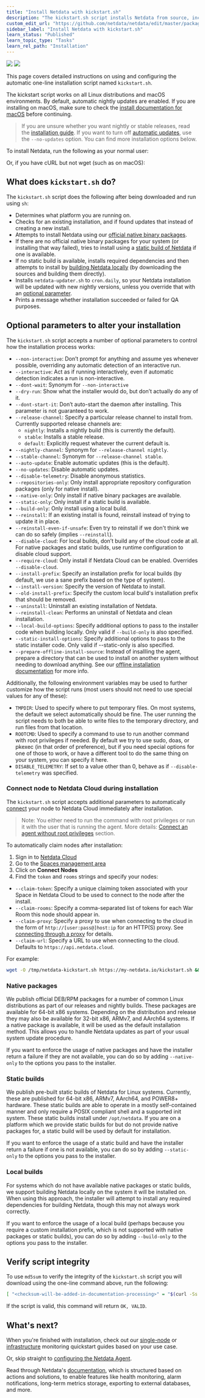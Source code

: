 ```yaml
---
title: "Install Netdata with kickstart.sh"
description: "The kickstart.sh script installs Netdata from source, including all dependencies required to connect to Netdata Cloud, with a single command."
custom_edit_url: "https://github.com/netdata/netdata/edit/master/packaging/installer/methods/kickstart.md"
sidebar_label: "Install Netdata with kickstart.sh"
learn_status: "Published"
learn_topic_type: "Tasks"
learn_rel_path: "Installation"
---
```



![](https://registry.my-netdata.io/api/v1/badge.svg?chart=web_log_nginx.requests_by_url_pattern&options=unaligned&dimensions=kickstart&group=sum&after=-3600&label=last+hour&units=kickstart%20downloads&value_color=orange&precision=0) ![](https://registry.my-netdata.io/api/v1/badge.svg?chart=web_log_nginx.requests_by_url_pattern&options=unaligned&dimensions=kickstart&group=sum&after=-86400&label=today&units=kickstart%20downloads&precision=0)

This page covers detailed instructions on using and configuring the automatic one-line installation script named
`kickstart.sh`.

The kickstart script works on all Linux distributions and macOS environments. By default, automatic nightly updates are enabled. If you are installing on macOS, make sure to check the [install documentation for macOS](/docs/nightly/installation/install-netdata-on-macos) before continuing.

> If you are unsure whether you want nightly or stable releases, read the [installation guide](https://github.com/netdata/netdata/blob/master/packaging/installer/README.md#nightly-vs-stable-releases). 
> If you want to turn off [automatic updates](https://github.com/netdata/netdata/blob/master/packaging/installer/README.md#automatic-updates), use the `--no-updates` option. You can find more installation options below.

To install Netdata, run the following as your normal user:

<OneLineInstallWget/>

Or, if you have cURL but not wget (such as on macOS):

<OneLineInstallCurl/>


## What does `kickstart.sh` do?

The `kickstart.sh` script does the following after being downloaded and run using `sh`:

- Determines what platform you are running on.
- Checks for an existing installation, and if found updates that instead of creating a new install.
- Attempts to install Netdata using our [official native binary packages](#native-packages).
- If there are no official native binary packages for your system (or installing that way failed), tries to install
  using a [static build of Netdata](#static-builds) if one is available.
- If no static build is available, installs required dependencies and then attempts to install by 
  [building Netdata locally](#local-builds) (by downloading the sources and building them directly).
- Installs `netdata-updater.sh` to `cron.daily`, so your Netdata installation will be updated with new nightly
  versions, unless you override that with an [optional parameter](#optional-parameters-to-alter-your-installation).
- Prints a message whether installation succeeded or failed for QA purposes.

## Optional parameters to alter your installation

The `kickstart.sh` script accepts a number of optional parameters to control how the installation process works:

- `--non-interactive`: Don’t prompt for anything and assume yes whenever possible, overriding any automatic detection of an interactive run.
- `--interactive`: Act as if running interactively, even if automatic detection indicates a run is non-interactive.
- `--dont-wait`: Synonym for `--non-interactive`
- `--dry-run`: Show what the installer would do, but don’t actually do any of it.
- `--dont-start-it`: Don’t auto-start the daemon after installing. This parameter is not guaranteed to work.
- `--release-channel`: Specify a particular release channel to install from. Currently supported release channels are:
    - `nightly`: Installs a nightly build (this is currently the default).
    - `stable`: Installs a stable release.
    - `default`: Explicitly request whatever the current default is.
- `--nightly-channel`: Synonym for `--release-channel nightly`.
- `--stable-channel`: Synonym for `--release-channel stable`.
- `--auto-update`: Enable automatic updates (this is the default).
- `--no-updates`: Disable automatic updates.
- `--disable-telemetry`: Disable anonymous statistics.
- `--repositories-only`: Only install appropriate repository configuration packages (only for native install).
- `--native-only`: Only install if native binary packages are available.
- `--static-only`: Only install if a static build is available.
- `--build-only`: Only install using a local build.
- `--reinstall`: If an existing install is found, reinstall instead of trying to update it in place.
- `--reinstall-even-if-unsafe`: Even try to reinstall if we don't think we can do so safely (implies `--reinstall`).
- `--disable-cloud`: For local builds, don’t build any of the cloud code at all. For native packages and static builds,
    use runtime configuration to disable cloud support.
- `--require-cloud`: Only install if Netdata Cloud can be enabled. Overrides `--disable-cloud`.
- `--install-prefix`: Specify an installation prefix for local builds (by default, we use a sane prefix based on the type of system).
- `--install-version`: Specify the version of Netdata to install.
- `--old-install-prefix`: Specify the custom local build's installation prefix that should be removed.
- `--uninstall`: Uninstall an existing installation of Netdata.
- `--reinstall-clean`: Performs an uninstall of Netdata and clean installation.
- `--local-build-options`: Specify additional options to pass to the installer code when building locally. Only valid if `--build-only` is also specified.
- `--static-install-options`: Specify additional options to pass to the static installer code. Only valid if --static-only is also specified.
- `--prepare-offline-install-source`: Instead of insallling the agent, prepare a directory that can be used to install on another system without needing to download anything. See our [offline installation documentation](/docs/nightly/installation/install-netdata-on-offline-systems) for more info.

Additionally, the following environment variables may be used to further customize how the script runs (most users
should not need to use special values for any of these):

- `TMPDIR`: Used to specify where to put temporary files. On most systems, the default we select automatically
  should be fine. The user running the script needs to both be able to write files to the temporary directory,
  and run files from that location.
- `ROOTCMD`: Used to specify a command to use to run another command with root privileges if needed. By default
  we try to use sudo, doas, or pkexec (in that order of preference), but if you need special options for one of
  those to work, or have a different tool to do the same thing on your system, you can specify it here.
- `DISABLE_TELEMETRY`: If set to a value other than 0, behave as if `--disable-telemetry` was specified.

### Connect node to Netdata Cloud during installation

The `kickstart.sh` script accepts additional parameters to automatically [connect](/docs/nightly/setup/connect-agent-to-cloud) your node to Netdata Cloud immediately after installation. 

> Note: You either need to run the command with root privileges or run it with the user that is running the agent.  More details: [Connect an agent without root privileges](/docs/nightly/setup/connect-agent-to-cloud#connect-an-agent-without-root-privileges) section.

To automatically claim nodes after installation: 

1. Sign in to [Netdata Cloud](https://app.netdata.cloud/sign-in?cloudRoute=/spaces)
2. Go to the [Spaces management area](https://learn.netdata.cloud/docs/cloud/spaces#manage-spaces)
3. Click on **Connect Nodes**
4. Find the `token` and `rooms` strings and specify your nodes:

- `--claim-token`: Specify a unique claiming token associated with your Space in Netdata Cloud to be used to connect to the node
  after the install.
- `--claim-rooms`: Specify a comma-separated list of tokens for each War Room this node should appear in.
- `--claim-proxy`: Specify a proxy to use when connecting to the cloud in the form of `http://[user:pass@]host:ip` for an HTTP(S) proxy.
  See [connecting through a proxy](/docs/nightly/setup/connect-agent-to-cloud#connect-through-a-proxy) for details.
- `--claim-url`: Specify a URL to use when connecting to the cloud. Defaults to `https://api.netdata.cloud`.

For example:

```bash
wget -O /tmp/netdata-kickstart.sh https://my-netdata.io/kickstart.sh && sh /tmp/netdata-kickstart.sh --claim-token TOKEN --claim-rooms ROOM1,ROOM2
```

### Native packages

We publish official DEB/RPM packages for a number of common Linux distributions as part of our releases and nightly
builds. These packages are available for 64-bit x86 systems. Depending on the distribution and release they may
also be available for 32-bit x86, ARMv7, and AArch64 systems. If a native package is available, it will be used as the
default installation method. This allows you to handle Netdata updates as part of your usual system update procedure.

If you want to enforce the usage of native packages and have the installer return a failure if they are not available,
you can do so by adding `--native-only` to the options you pass to the installer.

### Static builds

We publish pre-built static builds of Netdata for Linux systems. Currently, these are published for 64-bit x86, ARMv7,
AArch64, and POWER8+ hardware. These static builds are able to operate in a mostly self-contained manner and only
require a POSIX compliant shell and a supported init system. These static builds install under `/opt/netdata`. If
you are on a platform which we provide static builds for but do not provide native packages for, a static build
will be used by default for installation.

If you want to enforce the usage of a static build and have the installer return a failure if one is not available,
you can do so by adding `--static-only` to the options you pass to the installer.

### Local builds

For systems which do not have available native packages or static builds, we support building Netdata locally on
the system it will be installed on. When using this approach, the installer will attempt to install any required
dependencies for building Netdata, though this may not always work correctly.

If you want to enforce the usage of a local build (perhaps because you require a custom installation prefix,
which is not supported with native packages or static builds), you can do so by adding `--build-only` to the
options you pass to the installer.


## Verify script integrity

To use `md5sum` to verify the integrity of the `kickstart.sh` script you will download using the one-line command above,
run the following:

```bash
[ "<checksum-will-be-added-in-documentation-processing>" = "$(curl -Ss https://my-netdata.io/kickstart.sh | md5sum | cut -d ' ' -f 1)" ] && echo "OK, VALID" || echo "FAILED, INVALID"
```

If the script is valid, this command will return `OK, VALID`.

## What's next?

When you're finished with installation, check out our [single-node](https://github.com/netdata/netdata/blob/master/docs/quickstart/single-node.md) or
[infrastructure](https://github.com/netdata/netdata/blob/master/docs/quickstart/infrastructure.md) monitoring quickstart guides based on your use case.

Or, skip straight to [configuring the Netdata Agent](/docs/nightly/concepts/configure-the-netdata-agent).

Read through Netdata's [documentation](https://learn.netdata.cloud/docs), which is structured based on actions and
solutions, to enable features like health monitoring, alarm notifications, long-term metrics storage, exporting to
external databases, and more.


